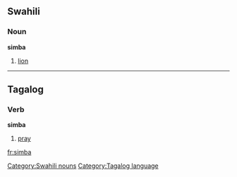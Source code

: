 {{see|Simba}}

==Swahili==
===Noun===
'''simba'''

#[[lion]]

[[Category:Swahili nouns]]

----

==Tagalog==
===Verb===
'''simba'''

#[[pray]]

[[Category:Tagalog language]]

[[fr:simba]]